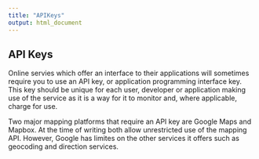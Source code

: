 ```yaml
---
title: "APIKeys"
output: html_document
---
```




## API Keys


Online servies which offer an interface to their applications will sometimes require you to use an API key, or application programming interface key. This key should be unique for each user, developer or application making use of the service as it is a way for it to monitor and, where applicable, charge for use.

Two major mapping platforms that require an API key are Google Maps and Mapbox. At the time of writing both allow unrestricted use of the mapping API. However, Google has limites on the other services it offers such as geocoding and direction services. 

